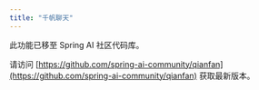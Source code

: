 ```yaml
---
title: "千帆聊天"
---
```


此功能已移至 Spring AI 社区代码库。

请访问 [https://github.com/spring-ai-community/qianfan](https://github.com/spring-ai-community/qianfan) 获取最新版本。 